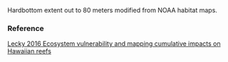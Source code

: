 Hardbottom extent out to 80 meters modified from NOAA habitat maps.

### Reference

[Lecky 2016 Ecosystem vulnerability and mapping cumulative impacts on Hawaiian reefs](NA)
